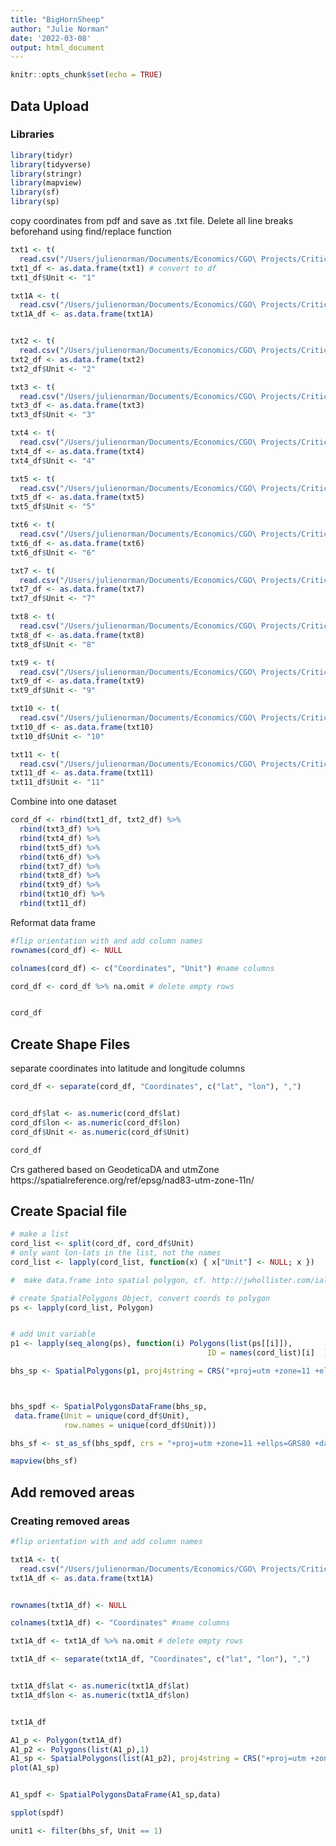 ```yaml
---
title: "BigHornSheep"
author: "Julie Norman"
date: '2022-03-08'
output: html_document
---
```


```r
knitr::opts_chunk$set(echo = TRUE)
```

## Data Upload

### Libraries

```r
library(tidyr)
library(tidyverse)
library(stringr)
library(mapview)
library(sf)
library(sp)
```

copy coordinates from pdf and save as .txt file. Delete all line breaks beforehand using find/replace function

```r
txt1 <- t(
  read.csv("/Users/julienorman/Documents/Economics/CGO\ Projects/CriticalHabitatMap/BHS_Unit1.txt", header = FALSE, sep = ";"))
txt1_df <- as.data.frame(txt1) # convert to df
txt1_df$Unit <- "1"

txt1A <- t(
  read.csv("/Users/julienorman/Documents/Economics/CGO\ Projects/CriticalHabitatMap/BHS_Unit1A-.txt", header = FALSE, sep = ";"))
txt1A_df <- as.data.frame(txt1A) 


txt2 <- t(
  read.csv("/Users/julienorman/Documents/Economics/CGO\ Projects/CriticalHabitatMap/BHS_Unit2.txt", header = FALSE, sep = ";"))
txt2_df <- as.data.frame(txt2) 
txt2_df$Unit <- "2"

txt3 <- t(
  read.csv("/Users/julienorman/Documents/Economics/CGO\ Projects/CriticalHabitatMap/BHS_Unit3.txt", header = FALSE, sep = ";"))
txt3_df <- as.data.frame(txt3) 
txt3_df$Unit <- "3"

txt4 <- t(
  read.csv("/Users/julienorman/Documents/Economics/CGO\ Projects/CriticalHabitatMap/BHS_Unit4.txt", header = FALSE, sep = ";"))
txt4_df <- as.data.frame(txt4) 
txt4_df$Unit <- "4"

txt5 <- t(
  read.csv("/Users/julienorman/Documents/Economics/CGO\ Projects/CriticalHabitatMap/BHS_Unit5.txt", header = FALSE, sep = ";"))
txt5_df <- as.data.frame(txt5) 
txt5_df$Unit <- "5"

txt6 <- t(
  read.csv("/Users/julienorman/Documents/Economics/CGO\ Projects/CriticalHabitatMap/BHS_Unit6.txt", header = FALSE, sep = ";"))
txt6_df <- as.data.frame(txt6) 
txt6_df$Unit <- "6"

txt7 <- t(
  read.csv("/Users/julienorman/Documents/Economics/CGO\ Projects/CriticalHabitatMap/BHS_Unit7.txt", header = FALSE, sep = ";"))
txt7_df <- as.data.frame(txt7) 
txt7_df$Unit <- "7"

txt8 <- t(
  read.csv("/Users/julienorman/Documents/Economics/CGO\ Projects/CriticalHabitatMap/BHS_Unit8.txt", header = FALSE, sep = ";"))
txt8_df <- as.data.frame(txt8) 
txt8_df$Unit <- "8"

txt9 <- t(
  read.csv("/Users/julienorman/Documents/Economics/CGO\ Projects/CriticalHabitatMap/BHS_Unit9.txt", header = FALSE, sep = ";"))
txt9_df <- as.data.frame(txt9) 
txt9_df$Unit <- "9"

txt10 <- t(
  read.csv("/Users/julienorman/Documents/Economics/CGO\ Projects/CriticalHabitatMap/BHS_Unit10.txt", header = FALSE, sep = ";"))
txt10_df <- as.data.frame(txt10) 
txt10_df$Unit <- "10"

txt11 <- t(
  read.csv("/Users/julienorman/Documents/Economics/CGO\ Projects/CriticalHabitatMap/BHS_Unit11.txt", header = FALSE, sep = ";"))
txt11_df <- as.data.frame(txt11) 
txt11_df$Unit <- "11"

```

Combine into one dataset
```r
cord_df <- rbind(txt1_df, txt2_df) %>% 
  rbind(txt3_df) %>% 
  rbind(txt4_df) %>% 
  rbind(txt5_df) %>% 
  rbind(txt6_df) %>% 
  rbind(txt7_df) %>% 
  rbind(txt8_df) %>% 
  rbind(txt9_df) %>% 
  rbind(txt10_df) %>% 
  rbind(txt11_df) 
```


Reformat data frame

```r
#flip orientation with and add column names
rownames(cord_df) <- NULL 

colnames(cord_df) <- c("Coordinates", "Unit") #name columns

cord_df <- cord_df %>% na.omit # delete empty rows


cord_df
```
## Create Shape Files

separate coordinates into latitude and longitude columns 

```r
cord_df <- separate(cord_df, "Coordinates", c("lat", "lon"), ",")


cord_df$lat <- as.numeric(cord_df$lat)
cord_df$lon <- as.numeric(cord_df$lon)
cord_df$Unit <- as.numeric(cord_df$Unit)

cord_df
```

Crs gathered based on GeodeticaDA and utmZone
https://spatialreference.org/ref/epsg/nad83-utm-zone-11n/ 




## Create Spacial file 

```r

# make a list
cord_list <- split(cord_df, cord_df$Unit)
# only want lon-lats in the list, not the names
cord_list <- lapply(cord_list, function(x) { x["Unit"] <- NULL; x })

#  make data.frame into spatial polygon, cf. http://jwhollister.com/iale_open_science/2015/07/05/03-Spatial-Data-In-R/

# create SpatialPolygons Object, convert coords to polygon
ps <- lapply(cord_list, Polygon)


# add Unit variable
p1 <- lapply(seq_along(ps), function(i) Polygons(list(ps[[i]]), 
                                            ID = names(cord_list)[i]  ))

bhs_sp <- SpatialPolygons(p1, proj4string = CRS("+proj=utm +zone=11 +ellps=GRS80 +datum=NAD83 +units=m +no_defs") )



bhs_spdf <- SpatialPolygonsDataFrame(bhs_sp, 
 data.frame(Unit = unique(cord_df$Unit), 
            row.names = unique(cord_df$Unit)))

bhs_sf <- st_as_sf(bhs_spdf, crs = "+proj=utm +zone=11 +ellps=GRS80 +datum=NAD83 +units=m +no_defs ")
```

```r
mapview(bhs_sf)
```


## Add removed areas

### Creating removed areas

```r
#flip orientation with and add column names

txt1A <- t(
  read.csv("/Users/julienorman/Documents/Economics/CGO\ Projects/CriticalHabitatMap/BHS_Unit1A-.txt", header = FALSE, sep = ";"))
txt1A_df <- as.data.frame(txt1A) 


rownames(txt1A_df) <- NULL 

colnames(txt1A_df) <- "Coordinates" #name columns

txt1A_df <- txt1A_df %>% na.omit # delete empty rows

txt1A_df <- separate(txt1A_df, "Coordinates", c("lat", "lon"), ",")


txt1A_df$lat <- as.numeric(txt1A_df$lat)
txt1A_df$lon <- as.numeric(txt1A_df$lon)


txt1A_df

A1_p <- Polygon(txt1A_df)
A1_p2 <- Polygons(list(A1_p),1)
A1_sp <- SpatialPolygons(list(A1_p2), proj4string = CRS("+proj=utm +zone=11 +ellps=GRS80 +datum=NAD83 +units=m +no_defs"))
plot(A1_sp)


A1_spdf <- SpatialPolygonsDataFrame(A1_sp,data)

spplot(spdf)

```

```r
unit1 <- filter(bhs_sf, Unit == 1)
```




